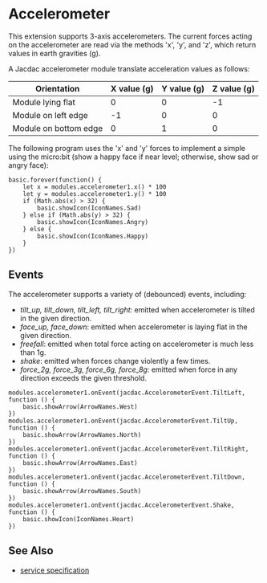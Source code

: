 # Accelerometer

This extension supports 3-axis accelerometers.
The current forces acting on the accelerometer are
read via the methods 'x', 'y', and 'z', which return
values in earth gravities (g).

A Jacdac accelerometer module translate acceleration values as follows:

| Orientation           | X value (g) | Y value (g) | Z value (g) |
| --------------------- | ----------- | ----------- | ----------- |
| Module lying flat     | 0           | 0           | -1          |
| Module on left edge   | -1          | 0           | 0           |
| Module on bottom edge | 0           | 1           | 0           |

The following program uses the 'x' and 'y' forces to implement a simple
using the micro:bit (show a happy face if near level; otherwise,
show sad or angry face):

```blocks
basic.forever(function() {
    let x = modules.accelerometer1.x() * 100
    let y = modules.accelerometer1.y() * 100
    if (Math.abs(x) > 32) {
        basic.showIcon(IconNames.Sad)
    } else if (Math.abs(y) > 32) {
        basic.showIcon(IconNames.Angry)
    } else {
        basic.showIcon(IconNames.Happy)
    }
})
```

## Events

The accelerometer supports a variety of (debounced) events, including:

-   _tilt_up, tilt_down, tilt_left, tilt_right_: emitted when accelerometer is tilted in the given direction.
-   _face_up, face_down_: emitted when accelerometer is laying flat in the given direction.
-   _freefall_: emitted when total force acting on accelerometer is much less than 1g.
-   _shake_: emitted when forces change violently a few times.
-   _force_2g, force_3g, force_6g, force_8g_: emitted when force in any direction exceeds the given threshold.

```blocks
modules.accelerometer1.onEvent(jacdac.AccelerometerEvent.TiltLeft, function () {
    basic.showArrow(ArrowNames.West)
})
modules.accelerometer1.onEvent(jacdac.AccelerometerEvent.TiltUp, function () {
    basic.showArrow(ArrowNames.North)
})
modules.accelerometer1.onEvent(jacdac.AccelerometerEvent.TiltRight, function () {
    basic.showArrow(ArrowNames.East)
})
modules.accelerometer1.onEvent(jacdac.AccelerometerEvent.TiltDown, function () {
    basic.showArrow(ArrowNames.South)
})
modules.accelerometer1.onEvent(jacdac.AccelerometerEvent.Shake, function () {
    basic.showIcon(IconNames.Heart)
})
```

## See Also

-   [service specification](/services/accelerometer/)
